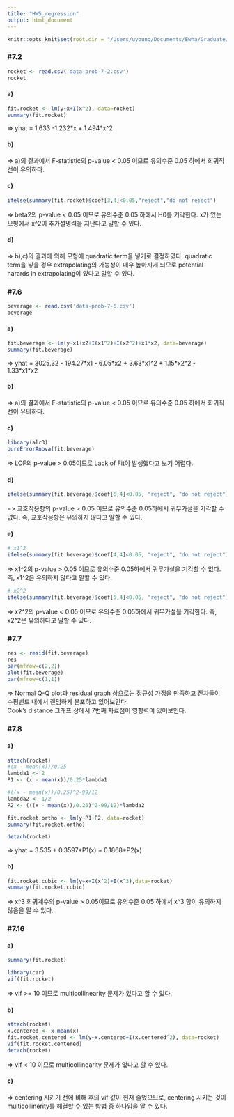 ```yaml
---
title: "HW5_regression"
output: html_document
---
```


```r
knitr::opts_knit$set(root.dir = "/Users/uyoung/Documents/Ewha/Graduate/data")
```

### #7.2
```r
rocket <- read.csv('data-prob-7-2.csv')
rocket
```

#### a)
```r
fit.rocket <- lm(y~x+I(x^2), data=rocket)
summary(fit.rocket)
```

=> yhat = 1.633 -1.232\*x + 1.494\*x^2

#### b)

=> a)의 결과에서 F-statistic의 p-value < 0.05 이므로 유의수준 0.05 하에서 회귀직선이 유의하다.

#### c)
```r
ifelse(summary(fit.rocket)$coef[3,4]<0.05,"reject","do not reject")
```

=> beta2의 p-value < 0.05 이므로 유의수준 0.05 하에서 H0를 기각한다. x가 있는 모형에서 x^2이 추가설명력을 지난다고 말할 수 있다.  


#### d)

=> b),c)의 결과에 의해 모형에 quadratic term을 넣기로 결정하였다. quadratic term을 넣을 경우 extrapolating의 가능성이 매우 높아지게 되므로 potential harards in extrapolating이 있다고 말할 수 있다.

### #7.6
```r
beverage <- read.csv('data-prob-7-6.csv')
beverage
```

#### a)
```r
fit.beverage <- lm(y~x1+x2+I(x1^2)+I(x2^2)+x1*x2, data=beverage)
summary(fit.beverage)
```

=> yhat = 3025.32 - 194.27\*x1 - 6.05\*x2 + 3.63\*x1^2 + 1.15\*x2^2 - 1.33\*x1*x2

#### b)

=> a)의 결과에서 F-statistic의 p-value < 0.05 이므로 유의수준 0.05 하에서 회귀직선이 유의하다.

#### c)
```r
library(alr3)
pureErrorAnova(fit.beverage)
```
 
=> LOF의 p-value > 0.05이므로 Lack of Fit이 발생했다고 보기 어렵다.

#### d)
```r
ifelse(summary(fit.beverage)$coef[6,4]<0.05, "reject", "do not reject")
```

=> 교호작용항의 p-value > 0.05 이므로 유의수준 0.05하에서 귀무가설을 기각할 수 없다. 즉, 교호작용항은 유의하지 않다고 말할 수 있다.

#### e)
```r
# x1^2
ifelse(summary(fit.beverage)$coef[4,4]<0.05, "reject", "do not reject")
```

=> x1^2의 p-value > 0.05 이므로 유의수준 0.05하에서 귀무가설을 기각할 수 없다. 즉, x1^2은 유의하지 않다고 말할 수 있다.

```r
# x2^2
ifelse(summary(fit.beverage)$coef[5,4]<0.05, "reject", "do not reject")
```

=> x2^2의 p-value < 0.05 이므로 유의수준 0.05하에서 귀무가설을 기각한다. 즉, x2^2은 유의하다고 말할 수 있다.

### #7.7
```r
res <- resid(fit.beverage)
res
par(mfrow=c(2,2))
plot(fit.beverage)
par(mfrow=c(1,1))

```

=> Normal Q-Q plot과 residual graph 상으로는 정규성 가정을 만족하고 잔차들이 수평밴드 내에서 랜덤하게 분포하고 있어보인다.  
Cook's distance 그래프 상에서 7번째 자료점이 영향력이 있어보인다.


### #7.8
#### a)
```r
attach(rocket)
#(x - mean(x))/0.25
lambda1 <- 2
P1 <- (x - mean(x))/0.25*lambda1

#((x - mean(x))/0.25)^2-99/12
lambda2 <- 1/2
P2 <- (((x - mean(x))/0.25)^2-99/12)*lambda2

fit.rocket.ortho <- lm(y~P1+P2, data=rocket)
summary(fit.rocket.ortho)

detach(rocket)
```

=> yhat = 3.535 + 0.3597\*P1(x) + 0.1868\*P2(x)

#### b)
```r
fit.rocket.cubic <- lm(y~x+I(x^2)+I(x^3),data=rocket)
summary(fit.rocket.cubic)
```

=> x^3 회귀계수의 p-value > 0.05이므로 유의수준 0.05 하에서 x^3 항이 유의하지 않음을 알 수 있다.

### #7.16
#### a)
```r
summary(fit.rocket)

library(car)
vif(fit.rocket)
```

=> vif >= 10 이므로 multicollinearity 문제가 있다고 할 수 있다.


#### b)
```r
attach(rocket)
x.centered <- x-mean(x)
fit.rocket.centered <- lm(y~x.centered+I(x.centered^2), data=rocket)
vif(fit.rocket.centered)
detach(rocket)

```

=> vif < 10 이므로 multicollinearity 문제가 없다고 할 수 있다.

#### c)

=> centering 시키기 전에 비해 후의 vif 값이 현저 줄었으므로, centering 시키는 것이 multicollinerity를 해결할 수 있는 방법 중 하나임을 알 수 있다.


